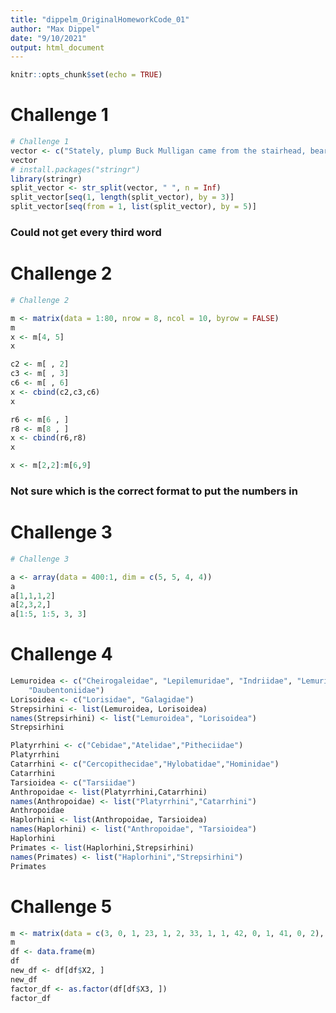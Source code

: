 ```yaml
---
title: "dippelm_OriginalHomeworkCode_01"
author: "Max Dippel"
date: "9/10/2021"
output: html_document
---
```


```r
knitr::opts_chunk$set(echo = TRUE)
```

# Challenge 1
```r
# Challenge 1
vector <- c("Stately, plump Buck Mulligan came from the stairhead, bearing a bowl of lather on which a mirror and a razor lay crossed.")
vector
# install.packages("stringr")
library(stringr)
split_vector <- str_split(vector, " ", n = Inf)
split_vector[seq(1, length(split_vector), by = 3)]
split_vector[seq(from = 1, list(split_vector), by = 5)]

```

### Could not get every third word


# Challenge 2
```r
# Challenge 2

m <- matrix(data = 1:80, nrow = 8, ncol = 10, byrow = FALSE)
m
x <- m[4, 5]
x

c2 <- m[ , 2]
c3 <- m[ , 3]
c6 <- m[ , 6]
x <- cbind(c2,c3,c6)
x

r6 <- m[6 , ]
r8 <- m[8 , ]
x <- cbind(r6,r8)
x

x <- m[2,2]:m[6,9]
```

### Not sure which is the correct format to put the numbers in 


# Challenge 3
```r
# Challenge 3

a <- array(data = 400:1, dim = c(5, 5, 4, 4))
a
a[1,1,1,2]
a[2,3,2,]
a[1:5, 1:5, 3, 3]
```



# Challenge 4
```r

Lemuroidea <- c("Cheirogaleidae", "Lepilemuridae", "Indriidae", "Lemuridae",
    "Daubentoniidae")
Lorisoidea <- c("Lorisidae", "Galagidae")
Strepsirhini <- list(Lemuroidea, Lorisoidea)
names(Strepsirhini) <- list("Lemuroidea", "Lorisoidea")
Strepsirhini

Platyrrhini <- c("Cebidae","Atelidae","Pitheciidae")
Platyrrhini
Catarrhini <- c("Cercopithecidae","Hylobatidae","Hominidae")
Catarrhini
Tarsioidea <- c("Tarsiidae")
Anthropoidae <- list(Platyrrhini,Catarrhini)
names(Anthropoidae) <- list("Platyrrhini","Catarrhini")
Anthropoidae
Haplorhini <- list(Anthropoidae, Tarsioidea)
names(Haplorhini) <- list("Anthropoidae", "Tarsioidea")
Haplorhini
Primates <- list(Haplorhini,Strepsirhini)
names(Primates) <- list("Haplorhini","Strepsirhini") 
Primates


```



# Challenge 5
```r

m <- matrix(data = c(3, 0, 1, 23, 1, 2, 33, 1, 1, 42, 0, 1, 41, 0, 2), nrow = 5, ncol = 3, byrow = TRUE)
m
df <- data.frame(m)
df
new_df <- df[df$X2, ]
new_df
factor_df <- as.factor(df[df$X3, ])
factor_df
```


